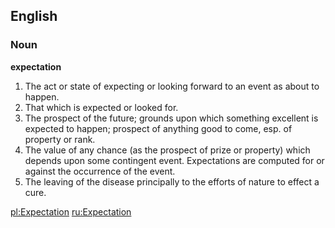 ==English==

===Noun===

'''expectation'''

#The act or state of expecting or looking forward to an event as about to happen.
#That which is expected or looked for.
#The prospect of the future; grounds upon which something excellent is expected to happen; prospect of anything good to come, esp. of property or rank.
#The value of any chance (as the prospect of prize or property) which depends upon some contingent event. Expectations are computed for or against the occurrence of the event.
#The leaving of the disease principally to the efforts of nature to effect a cure.

[[pl:Expectation]]
[[ru:Expectation]]